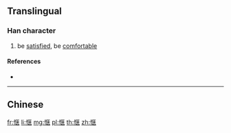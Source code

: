 {{character info/new}}
{{also|愜}}
==Translingual==

===Han character===
{{Han char|rn=61|rad=心|as=08|sn=11|four=|canj=PSKT|ids=⿰忄⿷匚夹}}

# be [[satisfied]], be [[comfortable]]

====References====
* {{Han ref|kx=0392.181|hdz=42313.020|uh=60EC|ud=24812}}

----

==Chinese==
{{zh-see|愜}}

[[fr:惬]]
[[li:惬]]
[[mg:惬]]
[[pl:惬]]
[[th:惬]]
[[zh:惬]]